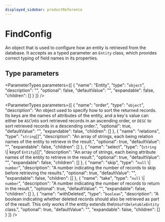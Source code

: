 ```yaml
---
displayed_sidebar: productReference
---
```



# FindConfig

An object that is used to configure how an entity is retrieved from the database. It accepts as a typed parameter an `Entity` class,
which provides correct typing of field names in its properties.

## Type parameters

<ParameterTypes parameters={[
  {
    "name": "Entity",
    "type": "`object`",
    "description": "",
    "optional": false,
    "defaultValue": "",
    "expandable": false,
    "children": []
  }
]} />

<ParameterTypes parameters={[
  {
    "name": "order",
    "type": "`object`",
    "description": "An object used to specify how to sort the returned records. Its keys are the names of attributes of the entity, and a key's value can either be `ASC`\nto sort retrieved records in an ascending order, or `DESC` to sort retrieved records in a descending order.",
    "optional": true,
    "defaultValue": "",
    "expandable": false,
    "children": []
  },
  {
    "name": "relations",
    "type": "`string`[]",
    "description": "An array of strings, each being relation names of the entity to retrieve in the result.",
    "optional": true,
    "defaultValue": "",
    "expandable": false,
    "children": []
  },
  {
    "name": "select",
    "type": "(`string` \\| keyof `Entity`)[]",
    "description": "An array of strings, each being attribute names of the entity to retrieve in the result.",
    "optional": true,
    "defaultValue": "",
    "expandable": false,
    "children": []
  },
  {
    "name": "skip",
    "type": "`null` \\| `number`",
    "description": "A number indicating the number of records to skip before retrieving the results.",
    "optional": true,
    "defaultValue": "",
    "expandable": false,
    "children": []
  },
  {
    "name": "take",
    "type": "`null` \\| `number`",
    "description": "A number indicating the number of records to return in the result.",
    "optional": true,
    "defaultValue": "",
    "expandable": false,
    "children": []
  },
  {
    "name": "withDeleted",
    "type": "`boolean`",
    "description": "A boolean indicating whether deleted records should also be retrieved as part of the result. This only works if the entity extends the\n`SoftDeletableEntity` class.",
    "optional": true,
    "defaultValue": "",
    "expandable": false,
    "children": []
  }
]} />
